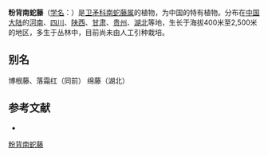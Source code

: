 {{Speciesbox
| name = 粉背南蛇藤
| status = 
| status_system = 
| image =
| genus = Celastrus
| species = hypoleucus
| authority = (Oliv.) Warb. ex Loes.
}}

'''粉背南蛇藤'''（[[学名|学名]]：{{lang|la|''Celastrus hypoleucus''}}）是[[卫矛科|卫矛科]][[南蛇藤属|南蛇藤属]]的植物，为中国的特有植物。分布在[[中国大陆|中国大陆]]的[[河南|河南]]、[[四川|四川]]、[[陕西|陕西]]、[[甘肃|甘肃]]、[[贵州|贵州]]、[[湖北|湖北]]等地，生长于海拔400米至2,500米的地区，多生于丛林中，目前尚未由人工引种栽培。

== 别名 ==
博根藤、落霜红（同前） 绵藤（湖北）

== 参考文献 ==
<div class="references-small">
* {{cite web| url =http://www.bioinfo.cn/db05/KmzwSpecies.php?action=view&id=2897| title =粉背南蛇藤| work =《中国高等植物数据库全库》| publisher =中国科学院微生物研究所| author =昆明植物研究所| accessdate =2009-02-23| deadurl =yes| archiveurl =https://web.archive.org/web/20160305051400/http://www.bioinfo.cn/db05/KmzwSpecies.php?action=view&id=2897| archivedate =2016-03-05}}
</div>
{{Taxonbar|from=Q15226273}}

[[Category:南蛇藤属|粉背南蛇藤]]


{{植物小作品}}